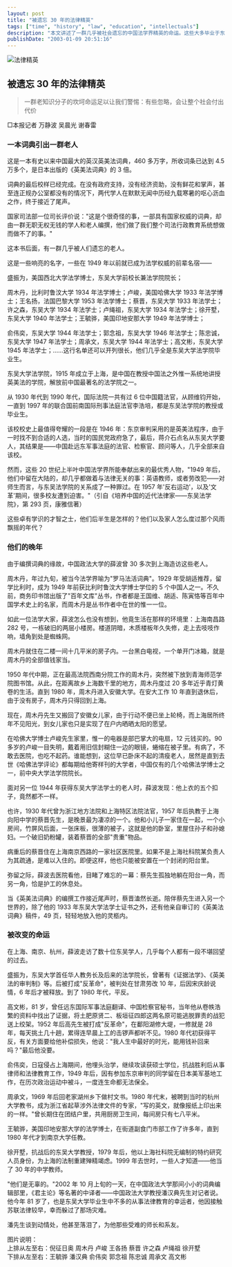 ```yaml
---
layout: post
title: "被遗忘 30 年的法律精英"
tags: ["time", "history", "law", "education", "intellectuals"]
description: "本文讲述了一群几乎被社会遗忘的中国法学界精英的命运。这些大多毕业于东吴大学法学院的学者，包括周木丹、卢峻、王名扬等人，在 1949 年前已是法学权威，却在后来的政治运动中遭受迫害，度过了艰难的晚年。文章通过记录他们合作编撰《英汉英美法词典》的经历，揭示了这批法律人才被荒废的社会代价，也展现了他们在逆境中坚守学术尊严的精神。"
publishDate: "2003-01-09 20:51:16"
---
```


![法律精英](http://www.nanfangdaily.com.cn/zm/20030109/xw/tb/200301090814_146403.JPG)

## 被遗忘 30 年的法律精英

> 一群老知识分子的坎坷命运足以让我们警惕：有些忽略，会让整个社会付出代价

□本报记者 万静波 吴晨光 谢春雷

### 一本词典引出一群老人

这是一本有史以来中国最大的英汉英美法词典，460 多万字，所收词条已达到 4.5 万多个，是日本出版的《英美法词典》的 3 倍。

词典的最后校样已经完成。在没有政府支持，没有经济资助，没有鲜花和掌声，甚至连正规办公室都没有的情况下，两代学人在默默无闻中历经九载寒暑的呕心沥血之作，终于接近了尾声。

国家司法部一位司长评价说："这是个很奇怪的事，一部具有国家权威的词典，却由一群无职无权无钱的学人和老人编撰，他们做了我们整个司法行政教育系统想做而做不了的事。"

这本书后面，有一群几乎被人们遗忘的老人。

这是一些响亮的名字，一些在 1949 年以前就已成为法学权威的前辈名宿——

盛振为，美国西北大学法学博士，东吴大学前校长兼法学院院长；

周木丹，比利时鲁汶大学 1934 年法学博士；卢峻，美国哈佛大学 1933 年法学博士；王名扬，法国巴黎大学 1953 年法学博士；蔡晋，东吴大学 1933 年法学士；许之森，东吴大学 1934 年法学士；卢绳祖，东吴大学 1934 年法学士；徐开墅，东吴大学 1940 年法学士；王毓骅，美国印地安那大学 1949 年法学博士；

俞伟奕，东吴大学 1944 年法学士；郭念祖，东吴大学 1946 年法学士；陈忠诚，东吴大学 1947 年法学士；周承文，东吴大学 1944 年法学士；高文彬，东吴大学 1945 年法学士；……这行名单还可以开列很长，他们几乎全是东吴大学法学院毕业生。

东吴大学法学院，1915 年成立于上海，是中国在教授中国法之外惟一系统地讲授英美法的学院，解放前中国最著名的法学院之一。

从 1930 年代到 1990 年代，国际法院一共有过 6 位中国籍法官，从顾维钧开始，一直到 1997 年的联合国前南国际刑事法庭法官李浩培，都是东吴法学院的教授或毕业生。

该校校史上最值得夸耀的一段是在 1946 年：东京审判采用的是英美法程序，由于一时找不到合适的人选，当时的国民党政府急了，最后，蒋介石点名从东吴大学要人，其结果是——中国赴远东军事法庭的法官、检察官、顾问等人，几乎全部来自该校。

然而，这些 20 世纪上半叶中国法学界所能奉献出来的最优秀人物，"1949 年后，他们中留在大陆的，却几乎都做着与法律无关的事：英语教师，或者劳改犯——对师生而言，与东吴法学院的关系成了一种罪过。在 1957 年'反右运动'，以及'文革'期间，很多校友遭到迫害。"（引自《培养中国的近代法律家——东吴法学院》，第 293 页，康雅信著）

这些卓有学识的才智之士，他们后半生是怎样的？他们以及家人怎么度过那个风雨飘摇的年代？

### 他们的晚年

由于编撰词典的缘故，中国政法大学的薛波曾 30 多次到上海造访这些老人。

周木丹，年过九旬，被当今法学界喻为"罗马法活词典"。1929 年受胡适推荐，留学比利时，成为 1949 年前获比利时鲁汶大学博士学位的 5 个中国人之一。不久前，商务印书馆出版了"百年文库"丛书，作者都是王国维、胡适、陈寅恪等百年中国学术史上的名家，而周木丹是丛书作者中在世的惟一一位。

如此一位法学大家，薛波怎么也没有想到，他竟生活在那样的环境里：上海南昌路 282 号，一栋破旧的两层小楼房。楼道阴暗，木质楼板年久失修，走上去吱吱作响，墙角到处是蜘蛛网。

周木丹就住在二楼一间十几平米的房子内。一台黑白电视，一个单开门冰箱，就是周木丹的全部值钱家当。

1950 年代中期，正在最高法院西南分院工作的周木丹，突然被下放到青海师范学院图书馆。从此，在距离故乡上海数千里的地方，周木丹度过 20 多年近乎青灯黄卷的生活。直到 1980 年，周木丹进入安徽大学。在安大工作 10 年直到退休后，由于没有房子，周木丹只得回到上海。

现在，周木丹先生又搬回了安徽女儿家，由于行动不便已坐上轮椅，而上海居所终年不见阳光，到女儿家也只是实现了在户内晒晒太阳的愿望。

在哈佛大学博士卢峻先生家里，惟一的电器是部巴掌大的电扇，12 元钱买的。90 多岁的卢峻一目失明，戴着用旧信封糊住一边的眼镜，蜷缩在被子里。有病了，不敢去医院，也吃不起药。谁能想到，这位早已卧床不起的清瘦老人，居然是直到去世《哈佛法学评论》都每期给他寄样刊的大学者，中国仅有的几个哈佛法学博士之一，前中央大学法学院院长。

面对另一位 1944 年获得东吴大学法学士的老人时，薛波发现：他上衣的五个扣子，竟然都不一样。

也许，1930 年代曾为浙江地方法院和上海特区法院法官，1957 年后执教于上海向阳中学的蔡晋先生，是晚景最为凄凉的一个。他和小儿子一家住在一起，一个小房间，竹屏风后面，一张床板，很薄的被子，这就是他的卧室，里屋住孙子和孙媳妇。一个破旧奶粉罐，装着蔡晋的全部"贵重"物品。

病重后的蔡晋住在上海南京西路的一家社区医院里。如果不是上海社科院某负责人为其疏通，是难以入住的。即便这样，他也只能被安置在一个封闭的阳台里。

弥留之际，薛波去医院看他，目睹了难忘的一幕：蔡先生孤独地躺在阳台一角，而另一角，恰是护工的休息处。

当《英美法词典》的编撰工作接近尾声时，蔡晋溘然长逝。陪伴蔡先生进入另一个世界的，除了他的 1933 年东吴大学法学士证书之外，还有他亲自审订的《英美法词典》稿件，49 页，轻轻地放入他的灵柩内。

### 被改变的命运

在上海、南京、杭州，薛波走访了数十位东吴学人，几乎每个人都有一段不堪回望的过去。

盛振为，东吴大学首任华人教务长及后来的法学院长，曾著有《证据法学》、《英美法的审判制》等。后被打成"反革命"，被判处在甘肃劳改 10 年，后因宋庆龄说情，6 年后才被释放。到了 1980 年代，平反。

高文彬，81 岁，曾任远东国际军事法庭翻译、中国检察官秘书，当年他从卷帙浩繁的资料中找出了证据，将土肥原贤二、板垣征四郎这两名原可能逃脱罪责的战犯送上绞架。1952 年后高先生被打成"反革命"，在鄱阳湖修大堤，一修就是 28 年，每天挑土几十趟，累得连早晨上工的击锣声都听不见。1980 年代初获得平反，有关方面要给他补偿损失，他说："我人生中最好的时光，能用钱补回来吗？"最后他没要。

俞伟奕，日寇侵占上海期间，他埋头治学，继续攻读获硕士学位，抗战胜利后从事律师和法律教育工作，1949 年后，因有参加东京审判的同学留在日本美军基地工作，在历次政治运动中被斗，一度连生命都无法保全。

周承文，1969 年后回老家湖州乡下做村文书。1980 年代末，被聘到当时的杭州大学教书，成为浙江省起草涉外法律文件的专家，"写的英文，就像报纸上印出来的一样。"曾长期住在团结户里，共用厨房卫生间，每间房只有七八平米。

王毓骅，美国印地安那大学的法学博士，在街道副食门市部工作了许多年，直到 1980 年代才到南京大学任教。

徐开墅，抗战后的东吴大学教授，1979 年后，他以上海社科院无编制的特约研究人员身份，为上海的法制重建殚精竭虑。1999 年去世时，一些人才知道——他当了 30 年的中学教师。

"他们是无辜的。"2002 年 10 月上旬的一天，在中国政法大学那间小小的词典编辑部里，《君主论》等名著的中译者——中国政法大学教授潘汉典先生对记者说。他今年 81 岁了，也是东吴大学毕业生中不多的从事法律教育的幸运者，他因接触苏联法律较早，幸而躲过了那场灾难。

潘先生谈到动情处，他甚至落泪了，为他那些受难的师长和系友。

图片说明：  
上排从左至右：倪征日奥 周木丹 卢峻 王各扬 蔡晋 许之森 卢绳祖 徐开墅  
下排从左至右：王毓骅 潘汉典 俞伟奕 郭念祖 陈忠诚 周承文 高文彬
